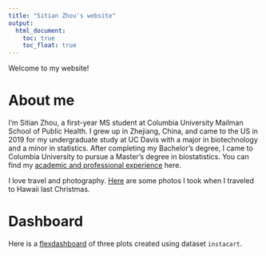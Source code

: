 ```yaml
---
title: "Sitian Zhou's website"
output: 
  html_document:
    toc: true
    toc_float: true
---
```


Welcome to my website!

# About me

I'm Sitian Zhou, a first-year MS student at Columbia University Mailman School of Public Health. I grew up in Zhejiang, China, and came to the US in 2019 for my undergraduate study at UC Davis with a major in biotechnology and a minor in statistics. After completing my Bachelor's degree, I came to Columbia University to pursue a Master's degree in biostatistics. You can find my [academic and professional experience](academic.html) here.

I love travel and photography. [Here](hawaii.html) are some photos I took when I traveled to Hawaii last Christmas.

# Dashboard

Here is a [flexdashboard](flexdashboard.html) of three plots created using dataset `instacart`.
